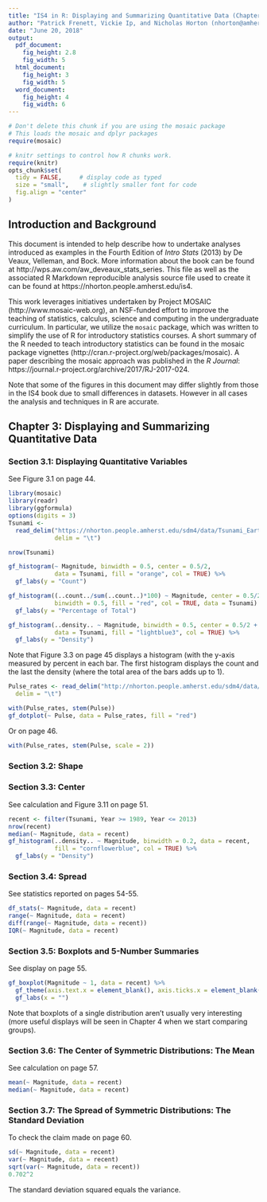 ```yaml
---
title: "IS4 in R: Displaying and Summarizing Quantitative Data (Chapter 3)"
author: "Patrick Frenett, Vickie Ip, and Nicholas Horton (nhorton@amherst.edu)"
date: "June 20, 2018"
output: 
  pdf_document:
    fig_height: 2.8
    fig_width: 5
  html_document:
    fig_height: 3
    fig_width: 5
  word_document:
    fig_height: 4
    fig_width: 6
---
```



```r
# Don't delete this chunk if you are using the mosaic package
# This loads the mosaic and dplyr packages
require(mosaic)
```

```r
# knitr settings to control how R chunks work.
require(knitr)
opts_chunk$set(
  tidy = FALSE,     # display code as typed
  size = "small",    # slightly smaller font for code
  fig.align = "center"
)
```

## Introduction and Background 

This document is intended to help describe how to undertake analyses introduced 
as examples in the Fourth Edition of *Intro Stats* (2013) by De Veaux, Velleman, and Bock.
More information about the book can be found at http://wps.aw.com/aw_deveaux_stats_series.  This file as well as the associated R Markdown reproducible analysis source file used to create it can be found at https://nhorton.people.amherst.edu/is4.

This work leverages initiatives undertaken by Project MOSAIC (http://www.mosaic-web.org), an NSF-funded effort to improve the teaching of statistics, calculus, science and computing in the undergraduate curriculum. In particular, we utilize the `mosaic` package, which was written to simplify the use of R for introductory statistics courses. A short summary of the R needed to teach introductory statistics can be found in the mosaic package vignettes (http://cran.r-project.org/web/packages/mosaic). A paper describing the mosaic approach was published in the *R Journal*: https://journal.r-project.org/archive/2017/RJ-2017-024.

Note that some of the figures in this document may differ slightly from those in the IS4 book due to small differences in datasets. However in all cases the analysis and techniques in R are accurate.

## Chapter 3: Displaying and Summarizing Quantitative Data

### Section 3.1: Displaying Quantitative Variables

See Figure 3.1 on page 44.

```r
library(mosaic)
library(readr)
library(ggformula)
options(digits = 3)
Tsunami <- 
  read_delim("https://nhorton.people.amherst.edu/sdm4/data/Tsunami_Earthquakes.txt",
             delim = "\t")
```

```r
nrow(Tsunami)
```


```r
gf_histogram(~ Magnitude, binwidth = 0.5, center = 0.5/2, 
             data = Tsunami, fill = "orange", col = TRUE) %>%
  gf_labs(y = "Count")

gf_histogram((..count../sum(..count..)*100) ~ Magnitude, center = 0.5/2, 
             binwidth = 0.5, fill = "red", col = TRUE, data = Tsunami) %>%
  gf_labs(y = "Percentage of Total")

gf_histogram(..density.. ~ Magnitude, binwidth = 0.5, center = 0.5/2 + 0.001, 
             data = Tsunami, fill = "lightblue3", col = TRUE) %>%
  gf_labs(y = "Density")
```

Note that Figure 3.3 on page 45 displays a histogram (with the y-axis measured by percent in each bar.  The first histogram displays the count and the last the density (where the total area of the bars adds up to 1).

```r
Pulse_rates <- read_delim("http://nhorton.people.amherst.edu/sdm4/data/Pulse_rates.txt",
  delim = "\t")
```

```r
with(Pulse_rates, stem(Pulse))
gf_dotplot(~ Pulse, data = Pulse_rates, fill = "red")
```

Or on page 46.

```r
with(Pulse_rates, stem(Pulse, scale = 2))
```

### Section 3.2: Shape


### Section 3.3: Center

See calculation and Figure 3.11 on page 51.

```r
recent <- filter(Tsunami, Year >= 1989, Year <= 2013)
nrow(recent)   
median(~ Magnitude, data = recent)
gf_histogram(..density.. ~ Magnitude, binwidth = 0.2, data = recent, 
             fill = "cornflowerblue", col = TRUE) %>%
  gf_labs(y = "Density")
```


### Section 3.4: Spread

See statistics reported on pages 54-55.

```r
df_stats(~ Magnitude, data = recent)
range(~ Magnitude, data = recent)
diff(range(~ Magnitude, data = recent))
IQR(~ Magnitude, data = recent)
```

### Section 3.5: Boxplots and 5-Number Summaries

See display on page 55.
```r
gf_boxplot(Magnitude ~ 1, data = recent) %>%
  gf_theme(axis.text.x = element_blank(), axis.ticks.x = element_blank()) %>% 
  gf_labs(x = "")
```

Note that boxplots of a single distribution aren't usually very interesting (more useful displays will be seen in Chapter 4 when we start comparing groups).

### Section 3.6: The Center of Symmetric Distributions: The Mean

See calculation on page 57.

```r
mean(~ Magnitude, data = recent)
median(~ Magnitude, data = recent)
```

### Section 3.7: The Spread of Symmetric Distributions: The Standard Deviation

To check the claim made on page 60.

```r
sd(~ Magnitude, data = recent)
var(~ Magnitude, data = recent)
sqrt(var(~ Magnitude, data = recent))
0.702^2
```

The standard deviation squared equals the variance.

